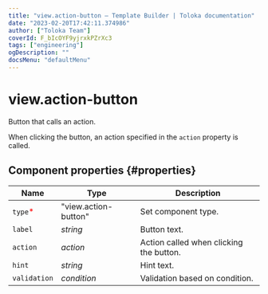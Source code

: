 ```yaml
---
title: "view.action-button — Template Builder | Toloka documentation"
date: "2023-02-20T17:42:11.374986"
author: ["Toloka Team"]
coverId: F_bIcOYF9yjrxkPZrXc3
tags: ["engineering"]
ogDescription: ""
docsMenu: "defaultMenu"
---
```



# view.action-button

Button that calls an action.

When clicking the button, an action specified in the `action` property is called.

## Component properties {#properties}

**Name** | **Type** | **Description**
----- | ----- | -----
`type`<span style="color: red">\*</span> | "view.action-button" | Set component type.
`label` | _string_ | Button text.
`action` | _action_ | Action called when clicking the button.
`hint` | _string_ | Hint text.
`validation` | _condition_ | Validation based on condition.

<ContactSupport/>